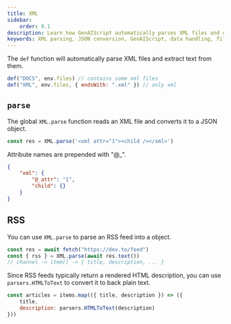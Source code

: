 ```yaml
---
title: XML
sidebar:
    order: 9.1
description: Learn how GenAIScript automatically parses XML files and converts them to JSON objects for easier handling and manipulation.
keywords: XML parsing, JSON conversion, GenAIScript, data handling, file processing, RSS
---
```


The `def` function will automatically parse XML files and extract text from them.

```javascript
def("DOCS", env.files) // contains some xml files
def("XML", env.files, { endsWith: ".xml" }) // only xml
```

## `parse`

The global `XML.parse` function reads an XML file and converts it to a JSON object.

```js "XML.parse"
const res = XML.parse('<xml attr="1"><child /></xml>')
```

Attribute names are prepended with "@\_".

```json
{
    "xml": {
        "@_attr": "1",
        "child": {}
    }
}
```

## RSS

You can use `XML.parse` to parse an RSS feed into a object.

```js "XML.parse"
const res = await fetch("https://dev.to/feed")
const { rss } = XML.parse(await res.text())
// channel -> item[] -> { title, description, ... }
```

Since RSS feeds typically return a rendered HTML description, you can use `parsers.HTMLToText` 
to convert it to back plain text.

```js
const articles = items.map(({ title, description }) => ({
    title,
    description: parsers.HTMLToText(description)
}))
```
